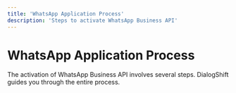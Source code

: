 ```yaml
---
title: 'WhatsApp Application Process'
description: 'Steps to activate WhatsApp Business API'
---
```


# WhatsApp Application Process

The activation of WhatsApp Business API involves several steps. DialogShift guides you through the entire process. 